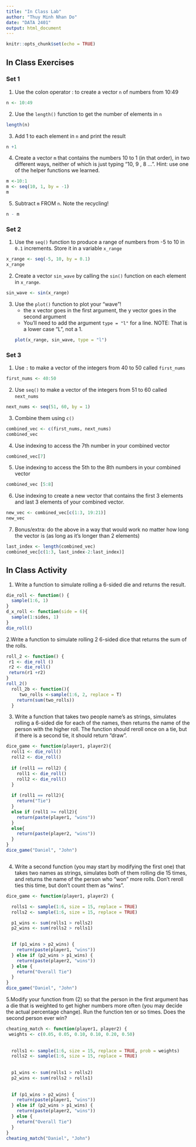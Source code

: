 ```yaml
---
title: "In Class Lab"
author: "Thuy Minh Nhan Do"
date: "DATA 2401"
output: html_document
---
```


```r
knitr::opts_chunk$set(echo = TRUE)
```

## In Class Exercises

### Set 1 

1. Use the colon operator : to create a vector `n` of numbers from 10:49
```r
n <- 10:49
```
2. Use the `length()` function to get the number of elements in `n`
```r
length(n)
```
3. Add 1 to each element in `n` and print the result
```r
n +1
```
4. Create a vector `m` that contains the numbers 10 to 1 (in that order), in two different ways, neither of which is just typing "10, 9 , 8 ...".  Hint: use one of the helper functions we learned.
```r
m <-10:1
m <- seq(10, 1, by = -1)
m
```
5. Subtract `m` FROM `n`. Note the recycling!
```r
n - m
```

### Set 2 

1. Use the `seq()` function to produce a range of numbers from -5 to 10 in `0.1` increments. Store it in a variable `x_range`
```r
x_range <- seq(-5, 10, by = 0.1)
x_range
```
2. Create a vector `sin_wave` by calling the `sin()` function on each element in `x_range`.
```r
sin_wave <- sin(x_range)
```

3. Use the `plot()` function to plot your "wave"!
     + the x vector goes in the first argument, the y vector goes in the second argument
     + You'll need to add the argument `type = "l"` for a line. NOTE: That is a lower case "L", not a 1. 
```r
plot(x_range, sin_wave, type = "l")
```

### Set 3 

1. Use `:` to make a vector of the integers from 40 to 50 called `first_nums`
```r
first_nums <- 40:50
```
2. Use `seq()` to make a vector of the integers from 51 to 60 called `next_nums`
```r
next_nums <- seq(51, 60, by = 1)
```
3. Combine them using `c()`
```r
combined_vec <- c(first_nums, next_nums)
combined_vec
```
4. Use indexing to access the 7th number in your combined vector
```r
combined_vec[7]

```
5. Use indexing to access the 5th to the 8th numbers in your combined vector
```r
combined_vec [5:8]
```
6. Use indexing to create a new vector that contains the first 3 elements and last 3 elements of your combined vector. 
```r
new_vec <- combined_vec[c(1:3, 19:21)]
new_vec


```

7. Bonus/extra: do the above in a way that would work no matter how long the vector is (as long as it's longer than 2 elements)
```r
last_index <- length(combined_vec)
combined_vec[c(1:3, last_index-2:last_index)]
```

## In Class Activity

1. Write a function to simulate rolling a 6-sided die and returns the result.

```r
die_roll <- function() { 
  sample(1:6, 1)
}
d_x_roll <- function(side = 6){
  sample(1:sides, 1)
}
die_roll()
```



2.Write a function to simulate rolling 2 6-sided dice that returns the sum of the rolls. 

```r
roll_2 <- function() { 
 r1 <- die_roll ()
 r2 <- die_roll()
 return(r1 +r2)
}
roll_2()
  roll_2b <- function(){
     two_rolls <-sample(1:6, 2, replace = T)
    return(sum(two_rolls))
  }

```
3. Write a function that takes two people name's as strings, simulates rolling a 6-sided die for each of the names, then returns the name of the person with the higher roll. The function should reroll once on a tie, but if there is a second tie, it should return "draw". 

```r

dice_game <- function(player1, player2){
  roll1 <- die_roll()
  roll2 <- die_roll() 
  
  if (roll1 == roll2) {
    roll1 <- die_roll()
    roll2 <- die_roll()
  }
  
  if (roll1 == roll2){
    return("Tie")
  }
  else if (roll1 >= roll2){
    return(paste(player1, "wins"))
  }
  else{
    return(paste(player2, "wins"))
  }
}
dice_game("Daniel", "John")



```


4. Write a second function (you may start by modifying the first one) that takes two names as strings, simulates both of them rolling die 15 times, and returns the name of the person who "won" more rolls. Don't reroll ties this time, but don't count them as "wins". 

```r
dice_game <- function(player1, player2) {

  rolls1 <- sample(1:6, size = 15, replace = TRUE)
  rolls2 <- sample(1:6, size = 15, replace = TRUE)

  p1_wins <- sum(rolls1 > rolls2)
  p2_wins <- sum(rolls2 > rolls1)
  

  if (p1_wins > p2_wins) {
    return(paste(player1, "wins"))
  } else if (p2_wins > p1_wins) {
    return(paste(player2, "wins"))
  } else {
    return("Overall Tie")
  }
}
dice_game("Daniel", "John")

```


5.Modify your function from (2) so that the person in the first argument has a die that is weighted to get higher numbers more often (you may decide the actual percentage change). Run the function ten or so times. Does the second person ever win?

```r
cheating_match <- function(player1, player2) {
 weights <- c(0.05, 0.05, 0.10, 0.10, 0.20, 0.50)
  
 
  rolls1 <- sample(1:6, size = 15, replace = TRUE, prob = weights)
  rolls2 <- sample(1:6, size = 15, replace = TRUE)
  
  
  p1_wins <- sum(rolls1 > rolls2)
  p2_wins <- sum(rolls2 > rolls1)
  
  
  if (p1_wins > p2_wins) {
    return(paste(player1, "wins"))
  } else if (p2_wins > p1_wins) {
    return(paste(player2, "wins"))
  } else {
    return("Overall Tie")
  }
}
cheating_match("Daniel", "John")
```

